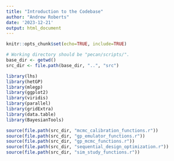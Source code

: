 ```yaml
---
title: "Introduction to the Codebase"
author: "Andrew Roberts"
date: '2023-12-21'
output: html_document
---
```


```r
knitr::opts_chunk$set(echo=TRUE, include=TRUE)
```

```r
# Working directory should be "pecan/scripts/".
base_dir <- getwd()
src_dir <- file.path(base_dir, "..", "src")

library(lhs)
library(hetGP)
library(mlegp)
library(ggplot2)
library(viridis)
library(parallel)
library(gridExtra)
library(data.table)
library(BayesianTools)

source(file.path(src_dir, "mcmc_calibration_functions.r"))
source(file.path(src_dir, "gp_emulator_functions.r"))
source(file.path(src_dir, "gp_mcmc_functions.r"))
source(file.path(src_dir, "sequential_design_optimization.r"))
source(file.path(src_dir, "sim_study_functions.r"))
```
